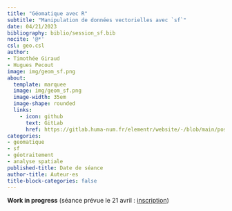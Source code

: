 ```yaml
---
title: "Géomatique avec R"
subtitle: "Manipulation de données vectorielles avec `sf`"
date: 04/21/2023
bibliography: biblio/session_sf.bib
nocite: '@*'
csl: geo.csl
author: 
- Timothée Giraud
- Hugues Pecout
image: img/geom_sf.png
about:
  template: marquee
  image: img/geom_sf.png
  image-width: 35em
  image-shape: rounded
  links:
    - icon: github
      text: GitLab
      href: https://gitlab.huma-num.fr/elementr/website/-/blob/main/posts/seance6_geomatique_sf.qmd
categories: 
- geomatique
- sf
- géotraitement
- analyse spatiale
published-title: Date de séance
author-title: Auteur·es
title-block-categories: false
---
```



**Work in progress** (séance prévue le 21 avril : [inscription](https://evento.renater.fr/survey/seance-elementr-geomatique-avec-r-i-manipulation-de-donnees-vectorielle-cl97rfc9))

<!-- Cette séance s'adresse aussi bien aux débutant·e·s qu'aux intié·e·s. Elle a pour objectif de présenter un diaporama des packages permettant de construire différents types de carte avec R et d'initier les particpant·e·s à l'utilisation du package [`mapsf`](https://riatelab.github.io/mapsf/), pour la production de cartes statistiques et/ou thématiques. -->

<!-- \ -->

<!-- **Plan de séance :** -->

<!-- 1.  Historique et panorama des solutions de cartographie thématique avec R -->
<!-- 2.  Manipuler les données vectorielles avec R -->
<!-- 3.  Le package de cartographie `mapsf`  -->
<!-- 4.  La sémiologie graphique (rappels) -->
<!-- 4.  Les types de cartes ( + exercice) -->
<!-- 5.  La mise en page ( + exercice) -->

<!-- \ -->


<!-- **Diaporama d'introduction :** -->


<!-- ::: diapo -->
<!-- <iframe class="slide" src="https://elementr.gitpages.huma-num.fr/session_cartographie/panorama/#/title-slide"> -->

<!-- </iframe> -->
<!-- ::: -->

<!-- \ -->

<!-- <center><a href="https://elementr.gitpages.huma-num.fr/session_cartographie/panorama/#/title-slide" class="btn btn-outline-success" role="button" aria-disabled="true"><i class="bi bi-eye"></i> Consulter en plein écran</a></center> -->

<!-- \ -->
<!-- \ -->


<!-- **Support de séance et exercices :** -->

<!-- ::: quartodoc -->
<!-- <iframe class="slide2" src="https://elementr.gitpages.huma-num.fr/session_geomatique/tutoriel/"> -->

<!-- </iframe> -->
<!-- ::: -->

<!-- \ -->

<!-- <center><a href="https://elementr.gitpages.huma-num.fr/session_cartographie/tutoriel/" class="btn btn-outline-success" role="button" aria-disabled="true"><i class="bi bi-eye"></i> Consulter en plein écran</a></center> -->

<!-- \ -->

<!-- ::: {.callout-note} -->

<!-- Cette séance s'appuie très largement sur le manuel "[Cartographie avec R](https://rcarto.github.io/cartographie_avec_r/)".      -->
<!-- Ce manuel, qui présente en détail le fonctionnement et l'utilisation du package `mapsf`, se complète avec le manuel "[Géomatique avec R](https://rcarto.github.io/cartographie_avec_r/)", qui présente la manipulation de données géographique avec R. -->

<!-- ::: -->


<!-- \ -->

<!-- **Conditions d'utilisation :** -->

<!-- Les supports utilisés pour cette séance sont libres d'utilisation et d'adaptation (licence [CC BY-NC-SA 3.0](https://creativecommons.org/licenses/by-nc-sa/3.0/fr/)). Vous devez néanmoins créditer les œuvres, indiquer les éventuelles modifications et utiliser les mêmes conditions de partage. -->

<!-- \ -->

<!-- ##### Bibliographie -->

<!-- ::: {#refs} -->
<!-- ::: -->
